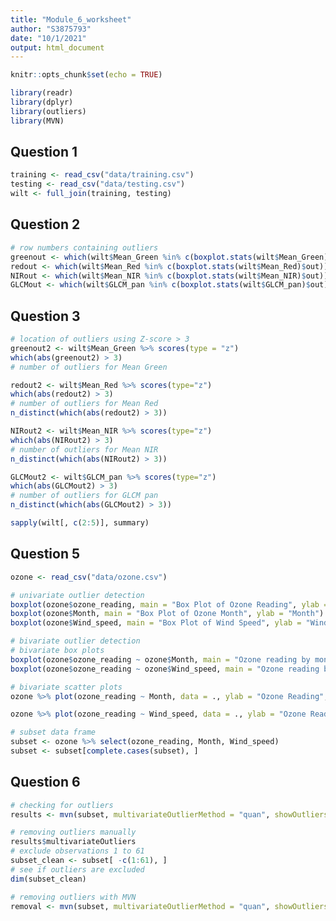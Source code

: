 ---
title: "Module_6_worksheet"
author: "S3875793"
date: "10/1/2021"
output: html_document
---

```{r setup, include=FALSE}
knitr::opts_chunk$set(echo = TRUE)
```


```{r}
library(readr)
library(dplyr)
library(outliers)
library(MVN)
```

## Question 1

```{r}
training <- read_csv("data/training.csv")
testing <- read_csv("data/testing.csv")
wilt <- full_join(training, testing)
```

## Question 2
```{r}
# row numbers containing outliers
greenout <- which(wilt$Mean_Green %in% c(boxplot.stats(wilt$Mean_Green)$out))
redout <- which(wilt$Mean_Red %in% c(boxplot.stats(wilt$Mean_Red)$out))
NIRout <- which(wilt$Mean_NIR %in% c(boxplot.stats(wilt$Mean_NIR)$out))
GLCMout <- which(wilt$GLCM_pan %in% c(boxplot.stats(wilt$GLCM_pan)$out))
```

## Question 3
```{r}
# location of outliers using Z-score > 3
greenout2 <- wilt$Mean_Green %>% scores(type = "z")
which(abs(greenout2) > 3)
# number of outliers for Mean Green

redout2 <- wilt$Mean_Red %>% scores(type="z")
which(abs(redout2) > 3)
# number of outliers for Mean Red
n_distinct(which(abs(redout2) > 3))

NIRout2 <- wilt$Mean_NIR %>% scores(type="z")
which(abs(NIRout2) > 3)
# number of outliers for Mean NIR
n_distinct(which(abs(NIRout2) > 3))

GLCMout2 <- wilt$GLCM_pan %>% scores(type="z")
which(abs(GLCMout2) > 3)
# number of outliers for GLCM pan
n_distinct(which(abs(GLCMout2) > 3))

sapply(wilt[, c(2:5)], summary)
```
## Question 5
```{r}
ozone <- read_csv("data/ozone.csv")

# univariate outlier detection
boxplot(ozone$ozone_reading, main = "Box Plot of Ozone Reading", ylab = "Ozone Reading")
boxplot(ozone$Month, main = "Box Plot of Ozone Month", ylab = "Month")
boxplot(ozone$Wind_speed, main = "Box Plot of Wind Speed", ylab = "Wind Speed")

# bivariate outlier detection
# bivariate box plots
boxplot(ozone$ozone_reading ~ ozone$Month, main = "Ozone reading by month", ylab = "Ozone Reading", xlab = "Month")
boxplot(ozone$ozone_reading ~ ozone$Wind_speed, main = "Ozone reading by wind speed", ylab = "Ozone Reading", xlab = "Wind Speed")

# bivariate scatter plots
ozone %>% plot(ozone_reading ~ Month, data = ., ylab = "Ozone Reading", xlab = "Month", main = "Ozone Reading by Month")

ozone %>% plot(ozone_reading ~ Wind_speed, data = ., ylab = "Ozone Reading", xlab = "Wind Speed", main = "Ozone Reading by Wind Speed")

# subset data frame
subset <- ozone %>% select(ozone_reading, Month, Wind_speed) 
subset <- subset[complete.cases(subset), ]
```
## Question 6
```{r}
# checking for outliers
results <- mvn(subset, multivariateOutlierMethod = "quan", showOutliers = TRUE)

# removing outliers manually
results$multivariateOutliers
# exclude observations 1 to 61
subset_clean <- subset[ -c(1:61), ]
# see if outliers are excluded
dim(subset_clean)

# removing outliers with MVN
removal <- mvn(subset, multivariateOutlierMethod = "quan", showOutliers = TRUE, showNewData = TRUE)
```



